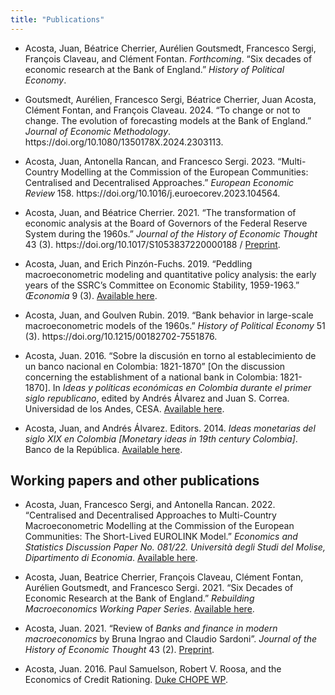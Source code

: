 ```yaml
---
title: "Publications"
---
```


- Acosta, Juan, Béatrice Cherrier, Aurélien Goutsmedt, Francesco Sergi, François Claveau, and Clément Fontan. *Forthcoming*. "Six decades of economic research at the Bank of England." *History of Political Economy*.

- Goutsmedt, Aurélien, Francesco Sergi, Béatrice Cherrier, Juan Acosta, Clément Fontan, and François Claveau. 2024. "To change or not to change. The evolution of forecasting models at the Bank of England." *Journal of Economic Methodology*. https://doi.org/10.1080/1350178X.2024.2303113.

- Acosta, Juan, Antonella Rancan, and Francesco Sergi. 2023. "Multi-Country Modelling at the Commission of the European Communities: Centralised and Decentralised Approaches." *European Economic Review* 158. https://doi.org/10.1016/j.euroecorev.2023.104564.

- Acosta, Juan, and Béatrice Cherrier. 2021. "The transformation of economic analysis at the Board of Governors of the Federal Reserve System during the 1960s." *Journal of the History of Economic Thought* 43 (3). https://doi.org/10.1017/S1053837220000188 / [Preprint](https://osf.io/4zujh/).

- Acosta, Juan, and Erich Pinzón-Fuchs. 2019. "Peddling macroeconometric modeling and quantitative policy analysis: the early years of the SSRC's Committee on Economic Stability, 1959-1963." *Œconomia* 9 (3). [Available here](https://journals.openedition.org/oeconomia/6603).

- Acosta, Juan, and Goulven Rubin. 2019. "Bank behavior in large-scale macroeconometric models of the 1960s." *History of Political Economy* 51 (3). https://doi.org/10.1215/00182702-7551876.

- Acosta, Juan. 2016. “Sobre la discusión en torno al establecimiento de un banco nacional en Colombia: 1821-1870” [On the discussion concerning the establishment of a national bank in Colombia: 1821-1870]. In *Ideas y políticas económicas en Colombia durante el primer siglo republicano*, edited by Andrés Álvarez and Juan S. Correa. Universidad de los Andes, CESA. [Available here](https://www.dropbox.com/s/fgkqtldy60anp9i/Acosta%20%282016%29%20Sobre%20la%20discusi%C3%B3n%20en%20torno%20al%20establecimiento%20de%20un%20banco%20nacional%20en%20Colombia%2C%201821-1870.pdf?dl=0).

- Acosta, Juan, and Andrés Álvarez. Editors. 2014. *Ideas monetarias del siglo XIX en Colombia [Monetary ideas in 19th century Colombia]*. Banco de la República. [Available here](https://babel.banrepcultural.org/digital/collection/p17054coll18/id/327).

## Working papers and other publications
- Acosta, Juan, Francesco Sergi, and Antonella Rancan. 2022. "Centralised and Decentralised Approaches to Multi-Country Macroeconometric Modelling at the Commission of the European Communities: The Short-Lived EUROLINK Model." *Economics and Statistics Discussion Paper No. 081/22. Università degli Studi del Molise, Dipartimento di Economia*. [Available here](https://ideas.repec.org/p/mol/ecsdps/esdp22081.html).

- Acosta, Juan, Beatrice Cherrier, François Claveau, Clément Fontan, Aurélien Goutsmedt, and Francesco Sergi. 2021. “Six Decades of Economic Research at the Bank of England.” *Rebuilding Macroeconomics Working Paper Series*. [Available here]( https://www.rebuildingmacroeconomics.ac.uk/academia-policy-pipeline).

- Acosta, Juan. 2021. "Review of *Banks and finance in modern macroeconomics* by Bruna Ingrao and Claudio Sardoni". *Journal of the History of Economic Thought* 43 (2). [Preprint](https://osf.io/kfxhy/).

- Acosta, Juan. 2016. Paul Samuelson, Robert V. Roosa, and the Economics of Credit Rationing. [Duke CHOPE WP](https://papers.ssrn.com/sol3/papers.cfm?abstract_id=2870684).
